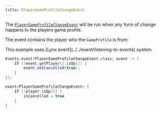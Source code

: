 ```yaml
---
title: PlayerGameProfileChangeEvent
---
```


The [`PlayerGameProfileChangeEvent`](https://github.com/UndefinedCreations/Lynx/blob/master/modules/playerMeta/src/main/kotlin/com/undefined/lynx/nick/events/PlayerGameProfileChangeEvent.kt) will be run when any form of change happens to the players game profile.

The event contains the player who the `GameProfile` is from:

<Callout type="info">
    This example uses [Lynx event](../../event/listening-to-events) system
</Callout>

```java tab="Java"
Events.event(PlayerGameProfileChangeEvent.class, event -> {
    if (!event.getPlayer().isOp()) {
        event.setCancelled(true);
    }
});
```
```kotlin tab="Kotlin"
event<PlayerGameProfileChangeEvent> {
    if (!player.isOp()) {
        isCancelled = true
    }
}
```